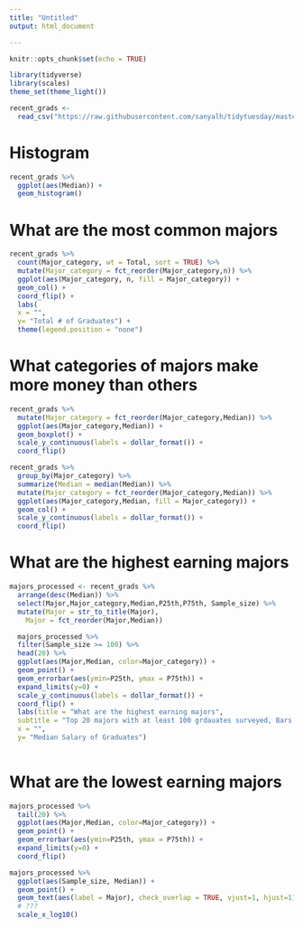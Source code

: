 ---
title: "Untitled"
output: html_document

---

```{r setup, include=FALSE}
knitr::opts_chunk$set(echo = TRUE)
```


```{r}
library(tidyverse)
library(scales)
theme_set(theme_light())
```

```{r}
recent_grads <- 
  read_csv("https://raw.githubusercontent.com/sanyalh/tidytuesday/master/data/2018/2018-10-16/recent-grads.csv")
```

# Histogram
```{r}
recent_grads %>% 
  ggplot(aes(Median)) +
  geom_histogram() 
```

# What are the most common majors
```{r}
recent_grads %>% 
  count(Major_category, wt = Total, sort = TRUE) %>% 
  mutate(Major_category = fct_reorder(Major_category,n)) %>%
  ggplot(aes(Major_category, n, fill = Major_category)) +
  geom_col() +
  coord_flip() +
  labs(
  x = "",
  y= "Total # of Graduates") +
  theme(legend.position = "none")

```

# What categories of majors make more money than others
```{r}
recent_grads %>% 
  mutate(Major_category = fct_reorder(Major_category,Median)) %>% 
  ggplot(aes(Major_category,Median)) +
  geom_boxplot() +
  scale_y_continuous(labels = dollar_format()) +
  coord_flip()
```

```{r}
recent_grads %>% 
  group_by(Major_category) %>%
  summarize(Median = median(Median)) %>% 
  mutate(Major_category = fct_reorder(Major_category,Median)) %>%
  ggplot(aes(Major_category,Median, fill = Major_category)) +
  geom_col() +
  scale_y_continuous(labels = dollar_format()) +
  coord_flip()
```
# What are the highest earning majors
```{r}
majors_processed <- recent_grads %>% 
  arrange(desc(Median)) %>% 
  select(Major,Major_category,Median,P25th,P75th, Sample_size) %>% 
  mutate(Major = str_to_title(Major),
    Major = fct_reorder(Major,Median))

  majors_processed %>% 
  filter(Sample_size >= 100) %>% 
  head(20) %>%
  ggplot(aes(Major,Median, color=Major_category)) + 
  geom_point() +
  geom_errorbar(aes(ymin=P25th, ymax = P75th)) +
  expand_limits(y=0) +
  scale_y_continuous(labels = dollar_format()) +
  coord_flip() +
  labs(title = "What are the highest earning majors",
  subtitle = "Top 20 majors with at least 100 grdauates surveyed, Bars represent the 2th to 75th percentile",
  x = "",
  y= "Median Salary of Graduates")
  
```
# What are the lowest earning majors
```{r}
majors_processed %>% 
  tail(20) %>%
  ggplot(aes(Major,Median, color=Major_category)) + 
  geom_point() +
  geom_errorbar(aes(ymin=P25th, ymax = P75th)) +
  expand_limits(y=0) +
  coord_flip()
```

```{r}
majors_processed %>% 
  ggplot(aes(Sample_size, Median)) +
  geom_point() +
  geom_text(aes(label = Major), check_overlap = TRUE, vjust=1, hjust=1) +
  # ???
  scale_x_log10()
```
